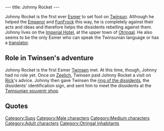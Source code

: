 ---
title: Johnny Rocket
---

{{Character|
Name=Johnny Rocket|
Image=SJOHNNYR.jpg|
Race=[[Sup]]|
Gender=Male|
Size=Medium|
Age=Adult}}

Johnny Rocket is the first ever [[Esmer]] to set foot on [[Twinsun]]. Although he helped the [[Emperor]] and [[FunFrock]] this way, he is completely against their acts and ideas and therefore helps the dissidents rebelling against them.
Johnny lives on the [[Imperial Hotel]], at the upper town of [[Otringal]]. He also seems to be the only Esmer who can speak the Twinsunian language or has a [[translator]].

==Role in Twinsen's adventure==
Johnny Rocket is the first Esmer [[Twinsen]] met. At this time, though, Johnny had no role yet. Once on [[Zeelich]], Twinsen paid Johnny Rocket a visit on [[Rick]]'s advice. Johnny then gave Twinsen the [[ring of the dissidents]], the dissidents' identification sign, and sent him to meet the dissidents at the [[Twinsunian souvenir shop]].

==Quotes==
{{Quote|
Quote=People from the planet Twinsun, we come to you in a spirit of peace. Thank you for dipersing this storm which prevented us from landing. We have observed your planet for many cycles now and have decided to come and study your culture on the spot. We have traveled through Space solely with the goal of discovering your civilization.|
Character=Johnny Rocket}}
{{Quote|
Quote=Greetings, Twinsunian. We are your friends. We come in peace to your planet. We wish only to share our knowledge with you. Have trust in our friendship.|
Character=Johnny Rocket}}
{{Quote|
Quote=Greetings, Master. You should go to Desert Island. Towards the hacienda, near the Bald Mountain, we are organizing a little gathering for the wizards. You will probably find it interesting.|
Character=Johnny Rocket}}
{{Quote|
Quote=Shut up! Are you nuts? Never mention the rebels in public! Meet me in my room, we can talk without danger.|
Character=Johnny Rocket}}
{{Quote|
Quote=I know you. You're Twinsen, the hero of your planet. The Emperor and Dark Monk fear you - - that's why you're a wanted man. The dissidents will help you. Here, take this ring, go to the Twinsunian souvenir shop, and show it to the salesman. He'll take you to them.|
Character=Johnny Rocket}}
{{Quote|
Quote=...Johnny Rocket at the Imperial! Zeelich's brightest star, the first explorer to set foot on Twinsun, now lives on Otringal...|
Character=[[The Zeelichian Gazette]]}}
{{Quote|
Quote=He's our greatest hero. The first one to set foot on mysterious Twinsun! Thanks to him, we'll get much needed help from the Twinsunian wizards. He's over there, in the armchair with his manicurist.|
Character=A sup woman in the hotel}}

[[Category:Sups]]
[[Category:Male characters]]
[[Category:Medium characters]]
[[Category:Adult characters]]
[[Category:Otringal inhabitants]]